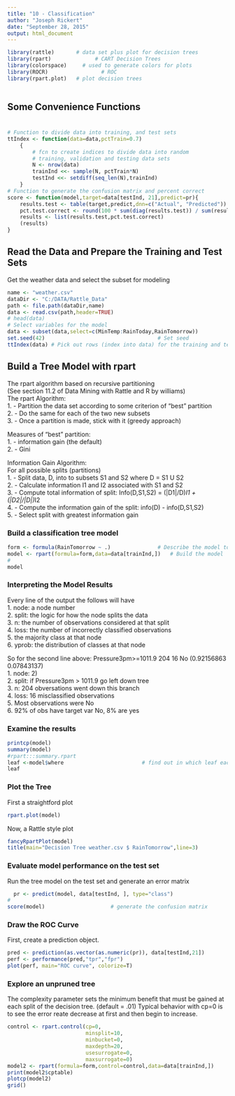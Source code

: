 ```yaml
---
title: "10 - Classification"
author: "Joseph Rickert"
date: "September 28, 2015"
output: html_document
---
```

```r
library(rattle)       # data set plus plot for decision trees
library(rpart)				# CART Decision Trees
library(colorspace)		# used to generate colors for plots
library(ROCR)				  # ROC 
library(rpart.plot)   # plot decision trees
              
```   
## Some Convenience Functions
#
```r
# Function to divide data into training, and test sets 
ttIndex <- function(data=data,pctTrain=0.7)
	{
		# fcn to create indices to divide data into random 
		# training, validation and testing data sets
		N <- nrow(data)										
		trainInd <<- sample(N, pctTrain*N)								
		testInd <<- setdiff(seq_len(N),trainInd)	
	} 
# Function to generate the confusion matrix and percent correct
score <- function(model,target=data[testInd, 21],predict=pr){
	results.test <- table(target,predict,dnn=c("Actual", "Predicted"))
	pct.test.correct <- round(100 * sum(diag(results.test)) / sum(results.test),2)
	results <- list(results.test,pct.test.correct)
	(results)
}
```
## Read the Data and Prepare the Training and Test Sets
Get the weather data and select the subset for modeling
```r
name <- "weather.csv"
dataDir <- "C:/DATA/Rattle_Data"
path <- file.path(dataDir,name)
data <- read.csv(path,header=TRUE)
# head(data)
# Select variables for the model
data <- subset(data,select=c(MinTemp:RainToday,RainTomorrow))
set.seed(42)									# Set seed
ttIndex(data) # Pick out rows (index into data) for the training and test data sets
``` 
## Build a Tree Model with rpart   

The rpart algorithm based on recursive partitioning       
(See section 11.2 of Data Mining with Rattle and R by williams)   
The rpart Algorithm:  
1. -   Partition the data set according to some criterion of "best" partition   
2. -   Do the same for each of the two new subsets   
3. -  Once a partition is made, stick with it (greedy approach)   

Measures of "best" partition:   
1. -    information gain (the default)   
2. -    Gini   

Information Gain Algorithm:   
For all possible splits (partitions)   
1. -    Split data, D, into to subsets S1 and S2 where D = S1 U S2   
2. -    Calculate information I1 and I2 associated with S1 and S2   
3. -    Compute total information of split: Info(D,S1,S2) = (|D1|/D)*I1 + (|D2|/|D|)*I2   
4. -    Compute the information gain of the split: info(D) - info(D,S1,S2)   
5. -    Select split with greatest information gain
     
### Build a classification tree model   
```r
form <- formula(RainTomorrow ~ .)				# Describe the model to R
model <- rpart(formula=form,data=data[trainInd,])	# Build the model
#
model	
```   
### Interpreting the Model Results     
 
Every line of the output the follows will have   
1. node: a node number   
2. split: the logic for how the node splits the data   
3. n: the number of observations considered at that split    
4. loss: the number of incorrectly classified observations   
5. the majority class at that node   
6. yprob: the distribution of classes at that node   

So for the second line above: Pressure3pm>=1011.9 204 16 No (0.92156863 0.07843137)   
1. node: 2)      
2. split: if Pressure3pm > 1011.9 go left down tree   
3. n: 204 obversations went down this branch      
4. loss: 16 misclassified observations   
5. Most observations were No   
6. 92% of obs have target var No, 8% are yes   

### Examine the results    
```r
printcp(model)
summary(model)
#rpart:::summary.rpart
leaf <-model$where						   # find out in which leaf each observation ended up
leaf
```
### Plot the Tree   
 First a straightford plot
```r
rpart.plot(model)
```    

 Now, a Rattle style plot

```r
fancyRpartPlot(model)
title(main="Decision Tree weather.csv $ RainTomorrow",line=3)
```    


### Evaluate model performance on the test set 
Run the tree model on the test set and generate an error matrix
```r
  pr <- predict(model, data[testInd, ], type="class")
# 
score(model)                     # generate the confusion matrix      
```
### Draw the ROC Curve
First, create a prediction object.
```r
pred <- prediction(as.vector(as.numeric(pr)), data[testInd,21])
perf <- performance(pred,"tpr","fpr")
plot(perf, main="ROC curve", colorize=T)
```   

### Explore an unpruned tree
The complexity parameter sets the minimum benefit that must be gained at each split of the decision tree. (default = .01) Typical behavior with cp=0 is to see the error reate decrease at first and then begin to increase.
```r
control <- rpart.control(cp=0,
                         minsplit=10,
                         minbucket=0,
                         maxdepth=20,
                         usesurrogate=0,
                         maxsurrogate=0)
model2 <- rpart(formula=form,control=control,data=data[trainInd,])
print(model2$cptable)
plotcp(model2)
grid()
```




























